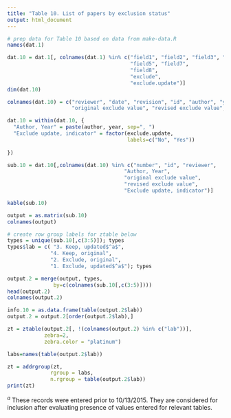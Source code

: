 ```yaml
---
title: "Table 10. List of papers by exclusion status"
output: html_document
---
```




```r
# prep data for Table 10 based on data from make-data.R
names(dat.1)

dat.10 = dat.1[, colnames(dat.1) %in% c("field1", "field2", "field3", "field4",
                                        "field5", "field7", 
                                        "field8",
                                        "exclude",
                                        "exclude.update")]
dim(dat.10)

colnames(dat.10) = c("reviewer", "date", "revision", "id", "author", "year",
                     "original exclude value", "revised exclude value", "exclude.update")

dat.10 = within(dat.10, {
  "Author, Year" = paste(author, year, sep=", ")
  "Exclude update, indicator" = factor(exclude.update,
                                       labels=c("No", "Yes"))
  
})

sub.10 = dat.10[,colnames(dat.10) %in% c("number", "id", "reviewer", 
                                      "Author, Year", 
                                      "original exclude value", 
                                      "revised exclude value", 
                                      "Exclude update, indicator")]

```

```r
kable(sub.10)

```


```r
output = as.matrix(sub.10)
colnames(output)

# create row group labels for ztable below
types = unique(sub.10[,c(3:5)]); types
types$lab = c( "3. Keep, updated$^a$", 
              "4. Keep, original",
              "2. Exclude, original",
              "1. Exclude, updated$^a$"); types

output.2 = merge(output, types,
               by=c(colnames(sub.10[,c(3:5)])))
head(output.2)
colnames(output.2)

info.10 = as.data.frame(table(output.2$lab))
output.2 = output.2[order(output.2$lab),]

```

```r
zt = ztable(output.2[, !(colnames(output.2) %in% c("lab"))],
            zebra=2,
            zebra.color = "platinum")

labs=names(table(output.2$lab))

zt = addrgroup(zt, 
              rgroup = labs,
              n.rgroup = table(output.2$lab))
print(zt)
```
$^a$ These records were entered prior to 10/13/2015. They are considered for inclusion after evaluating presence of values entered for relevant tables.